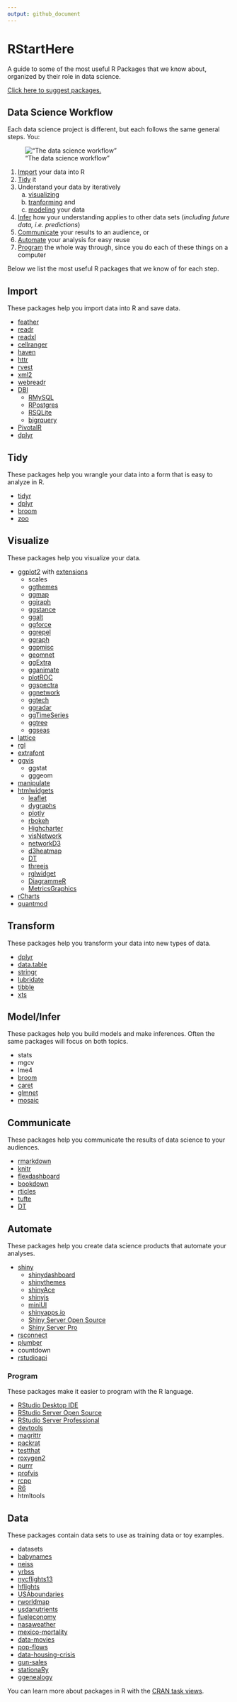 ```yaml
---
output: github_document
---
```


# RStartHere
A guide to some of the most useful R Packages that we know about, organized by their role in data science.

[Click here to suggest packages.](https://github.com/rstudio/RStartHere/edit/master/README.Rmd)


## Data Science Workflow 
Each data science project is different, but each follows the same general steps. You:

!["The data science workflow"](data-science.png)


1. [Import](#import) your data into R
2. [Tidy](#tidy) it
3. Understand your data by iteratively 
    a. [visualizing](#visualize)
    b. [tranforming](#transform) and 
    c. [modeling](#modelinfer) your data
4. [Infer](#infer) how your understanding applies to other data sets (_including future data, i.e. predictions_)
5. [Communicate](#communicate) your results to an audience, or
6. [Automate](#automate) your analysis for easy reuse
7. [Program](#program) the whole way through, since you do each of these things on a computer

Below we list the most useful R packages that we know of for each step.

## Import
These packages help you import data into R and save data.

* [feather](https://blog.rstudio.org/2016/03/29/feather/)
* [readr](https://blog.rstudio.org/2015/10/28/readr-0-2-0/)
* [readxl](https://blog.rstudio.org/2015/04/15/readxl-0-1-0/)
* [cellranger](https://github.com/jennybc/cellranger)
* [haven](https://blog.rstudio.org/2015/03/04/haven-0-1-0/)
* [httr](https://blog.rstudio.org/2016/02/02/httr-1-1-0/)
* [rvest](https://blog.rstudio.org/2014/11/24/rvest-easy-web-scraping-with-r/)
* [xml2](https://github.com/hadley/xml2)
* [webreadr](https://cran.r-project.org/web/packages/webreadr/vignettes/Introduction.html)
* [DBI](https://github.com/rstats-db/DBI)
    + [RMySQL](https://github.com/rstats-db/RMySQL)
    + [RPostgres](https://github.com/rstats-db/RPostgres)
    + [RSQLite](https://github.com/rstats-db/RSQLite)
    + [bigrquery](https://github.com/rstats-db/bigrquery)
* [PivotalR](https://github.com/pivotalsoftware/PivotalR)
* [dplyr](https://github.com/hadley/dplyr)

## Tidy
These packages help you wrangle your data into a form that is easy to analyze in R.

* [tidyr](https://github.com/hadley/tidyr)
* [dplyr](https://github.com/hadley/dplyr)
* [broom](http://varianceexplained.org/r/broom-intro/)
* [zoo](https://www.google.com/webhp?sourceid=chrome-instant&ion=1&espv=2&ie=UTF-8#q=r%20zoo)

## Visualize
These packages help you visualize your data.

* [ggplot2](http://docs.ggplot2.org/current/) with [extensions](http://www.ggplot2-exts.org/)
    + scales
    + [ggthemes](https://github.com/jrnold/ggthemes)
    + [ggmap](https://github.com/dkahle/ggmap)
    + [ggiraph](http://davidgohel.github.io/ggiraph/introduction.html)
    + [ggstance](https://github.com/lionel-/ggstance)   
    + [ggalt](https://github.com/hrbrmstr/ggalt)
    + [ggforce](https://github.com/thomasp85/ggforce) 
    + [ggrepel](https://github.com/slowkow/ggrepel)
    + [ggraph](https://github.com/thomasp85/ggraph)
    + [ggpmisc](https://cran.rstudio.com/web/packages/ggpmisc/)
    + [geomnet](https://github.com/sctyner/geomnet)
    + [ggExtra](https://github.com/daattali/ggExtra)
    + [gganimate](https://github.com/dgrtwo/gganimate)
    + [plotROC](https://github.com/sachsmc/plotROC)
    + [ggspectra](https://cran.rstudio.com/web/packages/ggspectra/)
    + [ggnetwork](https://github.com/briatte/ggnetwork)
    + [ggtech](https://github.com/ricardo-bion/ggtech)
    + [ggradar](ttps://github.com/ricardo-bion/ggradar)
    + [ggTimeSeries](https://github.com/Ather-Energy/ggTimeSeries)
    + [ggtree](https://bioconductor.org/packages/release/bioc/html/ggtree.html)
    + [ggseas](https://github.com/ellisp/ggseas)
* [lattice](http://lattice.r-forge.r-project.org/)
* [rgl](https://cran.r-project.org/web/packages/rgl/vignettes/rgl.html)
* [extrafont](https://github.com/wch/extrafont)
* [ggvis](http://ggvis.rstudio.com/)
    + ggstat
    + gggeom
* [manipulate](https://support.rstudio.com/hc/en-us/articles/200551906-Interactive-Plotting-with-Manipulate)
* [htmlwidgets](http://www.htmlwidgets.org/)
    + [leaflet](http://rstudio.github.io/leaflet/)
    + [dygraphs](http://rstudio.github.io/dygraphs)
    + [plotly](https://plot.ly/r/)
    + [rbokeh](http://hafen.github.io/rbokeh)
    + [Highcharter](http://jkunst.com/highcharter/)
    + [visNetwork](http://dataknowledge.github.io/visNetwork)
    + [networkD3](http://christophergandrud.github.io/networkD3/)
    + [d3heatmap](https://github.com/rstudio/d3heatmap)
    + [DT](http://rstudio.github.io/DT/)
    + [threejs](https://github.com/bwlewis/rthreejs)
    + [rglwidget](http://cran.at.r-project.org/web/packages/rglwidget/index.html)
    + [DiagrammeR](http://rich-iannone.github.io/DiagrammeR/)
    + [MetricsGraphics](http://hrbrmstr.github.io/metricsgraphics/)
* [rCharts](http://rcharts.io/)
* [quantmod](http://www.quantmod.com/)

## Transform
These packages help you transform your data into new types of data.

* [dplyr](https://github.com/hadley/dplyr)
* [data.table](https://github.com/Rdatatable/data.table/wiki)
* [stringr](https://blog.rstudio.org/2015/05/05/stringr-1-0-0/)
* [lubridate](https://cran.r-project.org/web/packages/lubridate/vignettes/lubridate.html)
* [tibble](https://github.com/hadley/tibble)
* [xts](http://r-forge.r-project.org/projects/xts)

## Model/Infer
These packages help you build models and make inferences. Often the same packages will focus on both topics.

* stats
* mgcv
* lme4
* [broom](http://varianceexplained.org/r/broom-intro/)
* [caret](http://topepo.github.io/caret/index.html)
* [glmnet](https://web.stanford.edu/~hastie/glmnet/glmnet_alpha.html)
* [mosaic](http://mosaic-web.org/)

## Communicate
These packages help you communicate the results of data science to your audiences.

* [rmarkdown](http://rmarkdown.rstudio.com/)
* [knitr](http://yihui.name/knitr/)
* [flexdashboard](http://rstudio.github.io/flexdashboard/)
* [bookdown](https://bookdown.org/)
* [rticles](https://github.com/rstudio/rticles)
* [tufte](http://rstudio.github.io/tufte/)
* [DT](http://rstudio.github.io/DT/)

## Automate
These packages help you create data science products that automate your analyses.

* [shiny](http://shiny.rstudio.com/)
    + [shinydashboard](http://rstudio.github.io/shinydashboard/)
    + [shinythemes](http://rstudio.github.io/shinythemes/)
    + [shinyAce](http://trestletech.github.io/shinyAce/)
    + [shinyjs](https://github.com/daattali/shinyjs/blob/master/README.md)
    + [miniUI](https://github.com/rstudio/miniUI)
    + [shinyapps.io](https://www.shinyapps.io/)
    + [Shiny Server Open Source](https://www.rstudio.com/products/shiny/shiny-server/)
    + [Shiny Server Pro](https://www.rstudio.com/products/shiny/shiny-server/)
* [rsconnect](http://shiny.rstudio.com/articles/shinyapps.html)
* [plumber](http://plumber.trestletech.com/)
* countdown
* [rstudioapi](https://github.com/rstudio/rstudioapi)

### Program
These packages make it easier to program with the R language.

* [RStudio Desktop IDE](https://www.rstudio.com/products/rstudio/#Desktop)
* [RStudio Server Open Source](https://www.rstudio.com/products/rstudio/#Server)
* [RStudio Server Professional](https://www.rstudio.com/products/rstudio/#Server)
* [devtools](https://github.com/hadley/devtools)
* [magrittr](https://github.com/smbache/magrittr)
* [packrat](https://rstudio.github.io/packrat/)
* [testthat](https://journal.r-project.org/archive/2011-1/RJournal_2011-1_Wickham.pdf)
* [roxygen2](https://github.com/klutometis/roxygen)
* [purrr](https://github.com/hadley/purrr)
* [profvis](https://github.com/rstudio/profvis)
* [rcpp](http://www.rcpp.org/)
* [R6](https://github.com/wch/R6)
* htmltools

## Data 
These packages contain data sets to use as training data or toy examples.

* datasets
* [babynames](https://github.com/hadley/babynames)
* [neiss](https://github.com/hadley/neiss)
* [yrbss](https://github.com/hadley/yrbss)
* [nycflights13](https://github.com/hadley/nycflights13)
* [hflights](https://github.com/hadley/hflights)
* [USAboundaries](https://github.com/ropensci/USAboundaries)
* [rworldmap](https://github.com/AndySouth/rworldmap)
* [usdanutrients](https://github.com/hadley/usdanutrients)
* [fueleconomy](https://github.com/hadley/fueleconomy)
* [nasaweather](https://github.com/hadley/nasaweather)
* [mexico-mortality](https://github.com/hadley/mexico-mortality)
* [data-movies](https://github.com/hadley/data-movies)
* [pop-flows](https://github.com/hadley/pop-flows)
* [data-housing-crisis](https://github.com/hadley/data-housing-crisis)
* [gun-sales](https://github.com/NYTimes/gunsales)
* [stationaRy](https://github.com/rich-iannone/stationaRy)
* [ggenealogy](https://github.com/hadley/ggenealogy)

You can learn more about packages in R with the [CRAN task views](https://cran.r-project.org/web/views/).